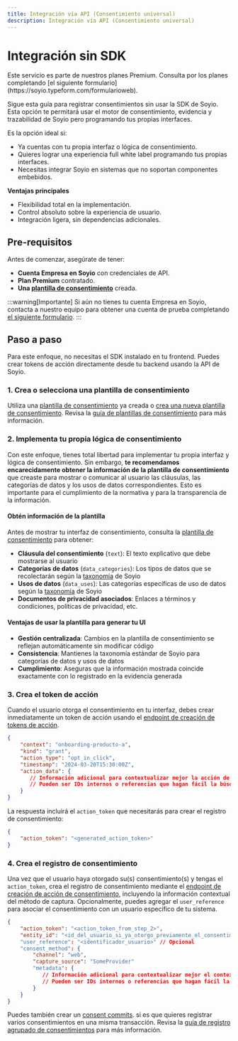 ```yaml
---
title: Integración vía API (Consentimiento universal)
description: Integración vía API (Consentimiento universal)
---
```



# Integración sin SDK

<Admonition type="success" icon="⭐" title="Funcionalidad Premium">
Este servicio es parte de nuestros planes Premium. Consulta por los planes completando [el siguiente formulario](https://soyio.typeform.com/formularioweb).
</Admonition>

Sigue esta guía para registrar consentimientos sin usar la SDK de Soyio. Esta opción te permitará usar el motor de consentimiento, evidencia y trazabilidad de Soyio pero programando tus propias interfaces.

Es la opción ideal si:
- Ya cuentas con tu propia interfaz o lógica de consentimiento.
- Quieres lograr una experiencia full white label programando tus propias interfaces.
- Necesitas integrar Soyio en sistemas que no soportan componentes embebidos.

**Ventajas principales**
- Flexibilidad total en la implementación.
- Control absoluto sobre la experiencia de usuario.
- Integración ligera, sin dependencias adicionales.

## Pre-requisitos

Antes de comenzar, asegúrate de tener:

- **Cuenta Empresa en Soyio** con credenciales de API.
- **Plan Premium** contratado.
- **Una [plantilla de consentimiento](./consent-templates.mdx)** creada.

:::warning[Importante]
Si aún no tienes tu cuenta Empresa en Soyio, contacta a nuestro equipo para obtener una cuenta de prueba completando [el siguiente formulario](https://soyio.typeform.com/formularioweb).
:::

## Paso a paso

Para este enfoque, no necesitas el SDK instalado en tu frontend. Puedes crear tokens de acción directamente desde tu backend usando la API de Soyio.

### 1. Crea o selecciona una plantilla de consentimiento

Utiliza una [plantilla de consentimiento](./consent-templates.mdx) ya creada o [crea una nueva plantilla de consentimiento](../../api/resources/create-consent-template.api.mdx). Revisa la [guía de plantillas de consentimiento](./consent-templates.mdx) para más información.

### 2. Implementa tu propia lógica de consentimiento

Con este enfoque, tienes total libertad para implementar tu propia interfaz y lógica de consentimiento. Sin embargo, **te recomendamos encarecidamente obtener la información de la plantilla de consentimiento** que creaste para mostrar o comunicar al usuario las cláusulas, las categorías de datos y los usos de datos correspondientes. Esto es importante para el cumplimiento de la normativa y para la transparencia de la información.

#### Obtén información de la plantilla

Antes de mostrar tu interfaz de consentimiento, consulta la [plantilla de consentimiento](../../api/resources/get-consent-template) para obtener:

- **Cláusula del consentimiento** (`text`): El texto explicativo que debe mostrarse al usuario
- **Categorías de datos** (`data_categories`): Los tipos de datos que se recolectarán según la [taxonomía](../main/taxonomy.mdx) de Soyio
- **Usos de datos** (`data_uses`): Las categorías específicas de uso de datos según la [taxonomía](../main/taxonomy.mdx) de Soyio
- **Documentos de privacidad asociados**: Enlaces a términos y condiciones, políticas de privacidad, etc.

#### Ventajas de usar la plantilla para generar tu UI

- **Gestión centralizada**: Cambios en la plantilla de consentimiento se reflejan automáticamente sin modificar código
- **Consistencia**: Mantienes la taxonomía estándar de Soyio para categorías de datos y usos de datos
- **Cumplimiento**: Aseguras que la información mostrada coincide exactamente con lo registrado en la evidencia generada

### 3. Crea el token de acción

Cuando el usuario otorga el consentimiento en tu interfaz, debes crear inmediatamente un token de acción usando el [endpoint de creación de tokens de acción](../../api/resources/create-action-token.api.mdx).

```json title="POST /api/v1/consent_templates/{id}/action_tokens"
{
    "context": "onboarding-producto-a",
    "kind": "grant",
    "action_type": "opt_in_click",
    "timestamp": "2024-03-20T15:30:00Z",
    "action_data": {
       // Información adicional para contextualizar mejor la acción de consentimiento
       // Pueden ser IDs internos o referencias que hagan fácil la búsqueda de la evidencia en un futuro
    }
}
```

La respuesta incluirá el `action_token` que necesitarás para crear el registro de consentimiento:

```json title="Respuesta"
{
    "action_token": "<generated_action_token>"
}
```

### 4. Crea el registro de consentimiento

Una vez que el usuario haya otorgado su(s) consentimiento(s) y tengas el `action_token`, crea el registro de consentimiento mediante el [endpoint de creación de acción de consentimiento](../../api/resources/create-consent-action.api.mdx), incluyendo la información contextual del método de captura. Opcionalmente, puedes agregar el `user_reference` para asociar el consentimiento con un usuario específico de tu sistema.

```json title="POST /api/v1/consent_actions"
{
    "action_token": "<action_token_from_step_2>",
    "entity_id": "<id_del_usuario_si_ya_otorgo_previamente_el_consentimiento>" // Opcional
    "user_reference": "<identificador_usuario>" // Opcional
    "consent_method": {
        "channel": "web",
        "capture_source": "SomeProvider"
        "metadata": {
           // Información adicional para contextualizar mejor el contexto del consentimiento
           // Pueden ser IDs internos o referencias que hagan fácil la búsqueda de la evidencia en un futuro
        }
    }
}
```

Puedes también crear un [consent commits](../../api/resources/schemas/consentcommit). si es que quieres registrar varios consentimientos en una misma transacción. Revisa la [guía de registro agrupado de consentimientos](./consent-commit.mdx) para más información.